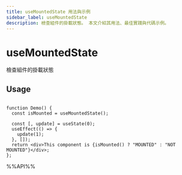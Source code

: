 ```yaml
---
title: useMountedState 用法與示例
sidebar_label: useMountedState
description: 檢查組件的掛載狀態。 本文介紹其用法、最佳實踐與代碼示例。
---
```

# useMountedState

檢查組件的掛載狀態

## Usage

```tsx live

function Demo() {
  const isMounted = useMountedState();

  const [, update] = useState(0);
  useEffect(() => {
    update(1);
  }, []);
  return <div>This component is {isMounted() ? "MOUNTED" : "NOT MOUNTED"}</div>;
};

```

%%API%%